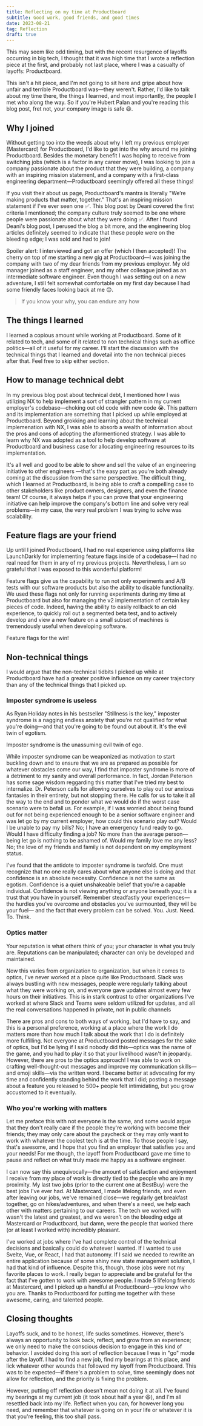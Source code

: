 ```yaml
---
title: Reflecting on my time at Productboard
subtitle: Good work, good friends, and good times
date: 2023-08-21
tag: Reflection
draft: true
---
```


<InlineImage
  containerClassName="mx-0 lg:mx-0"
  imgDivClassName="aspect-w-[128] aspect-h-[85]"
  src="https://res.cloudinary.com/dinypqsgl/image/upload/v1692654001/blog/person-meditating_xhvljr.jpg"
  alt="An AI generated image of a person meditating and looking over a landscape"
/>

This may seem like odd timing, but with the recent resurgence of layoffs
occurring in big tech, I thought that it was high time that I wrote a reflection
piece at the first, and probably not last place, where I was a casualty of
layoffs: <TextLink href="https://www.productboard.com/">Productboard</TextLink>.

This isn't a hit piece, and I'm not going to sit here and gripe about how unfair
and terrible Productboard was—they weren't. Rather, I'd like to talk about my
time there, the things I learned, and most importantly, the people I met who
along the way. So if you're Hubert Palan and you're reading this blog post, fret
not, your company image is safe 😆.

## Why I joined

Without getting too into the weeds about why I left my previous employer
(Mastercard) for Productboard, I'd like to get into the why around me joining
Productboard. Besides the monetary benefit I was hoping to receive from
switching jobs (which is a factor in any career move), I was looking to join a
company passionate about the product that they were building, a company with an
inspiring mission statement, and a company with a first-class engineering
department—Productboard seemingly offered all these things!

If you visit their about us page, Productboard's mantra is literally "We’re
making products that matter, together." That's an inspiring mission statement if
I've ever seen one ✅. This <TextLink href="https://www.productboard.com/blog/9-ingredients-of-an-excellent-engineering-manager-tip-of-the-iceberg/">blog
post</TextLink> by Deani covered the first criteria I mentioned; the company
culture truly seemed to be one where people were passionate about what they were
doing ✅. After I found Deani's blog post, I perused the blog a bit more, and
the engineering blog articles definitely seemed to indicate that these people
were on the bleeding edge; I was sold and had to join!

Spoiler alert: I interviewed and got an offer (which I then accepted)! The
cherry on top of me starting a new gig at Productboard—I was joining the company
with two of my dear friends from my previous employer. My old manager joined as
a staff engineer, and my other colleague joined as an intermediate software
engineer. Even though I was setting out on a new adventure, I still felt
somewhat comfortable on my first day because I had some friendly faces looking
back at me 😊.

<BlockQuote>If you know your why, you can endure any how</BlockQuote>

## The things I learned

I learned a copious amount while working at Productboard. Some of it related to
tech, and some of it related to non technical things such as office politics—all
of it useful for my career. I'll start the discussion with the technical things
that I learned and dovetail into the non technical pieces after that. Feel free
to skip either section.

## How to manage technical debt

In my previous blog post about technical debt, I mentioned how I was utilizing
NX to help implement a sort of strangler pattern in my current employer's
codebase—choking out old code with new code 😭. This pattern and its
implementation are something that I picked up while employed at Productboard.
Beyond grokking and learning about the technical implemenation with NX, I was
able to absorb a wealth of information about the pros and cons of adopting the
aformentioned strategy. I was able to learn why NX was adopted as a tool to help
develop software at Productboard and business case for allocating engineering
resources to its implementation.

It's all well and good to be able to show and sell the value of an engineering
initiative to other engineers —that's the easy part as you're both already
coming at the discussion from the same perspective. The difficult thing, which I
learned at Productboard, is being able to craft a compelling case to other
stakeholders like product owners, designers, and even the finance team! Of
course, it always helps if you can prove that your engineering initiative can
help improve the company's bottom line and solve very real problems—in my case,
the very real problem I was trying to solve was scalability.

## Feature flags are your friend

<InlineImage 
  lazyLoadImage
  src="https://res.cloudinary.com/dinypqsgl/image/upload/v1692654339/blog/launch-darkly_vl8yqq.png"
/>

Up until I joined Productboard, I had no real experience using platforms like
LaunchDarkly for implementing feature flags inside of a codebase—I had no real
need for them in any of my previous projects. Nevertheless, I am so grateful
that I was exposed to this wonderful platform!

Feature flags give us the capability to run not only experiments and A/B tests
with our software products but also the ability to disable functionality. We
used these flags not only for running experiments during my time at Productboard
but also for managing the v2 implementation of certain key pieces of code.
Indeed, having the ability to easily rollback to an old experience, to quickly
roll out a segmented beta test, and to actively develop and view a new feature
on a small subset of machines is tremendously useful when developing software.

Feature flags for the win!

## Non-technical things

I would argue that the non-technical tidbits I picked up while at Productboard
have had a greater positive influence on my career trajectory than any of the
technical things that I picked up.

### Imposter syndrome is useless

As Ryan Holiday notes in his bestseller "Stillness is the key," imposter
syndrome is a nagging endless anxiety that you're not qualified for what you're
doing—and that you're going to be found out about it. It's the evil twin of
egotism.

Imposter syndrome is the unassuming evil twin of ego.

While imposter syndrome can be weaponized as motivation to start buckling down
and to ensure that we are as prepared as possible for whatever obstacles come
our way, I find that imposter syndrome is more of a detriment to my sanity and
overall performance. In fact, Jordan Peterson has some sage wisdom reggarding
this matter that I've tried my best to internalize. Dr. Peterson calls for
allowing ourselves to play out our anxious fantasies in their entirety, but not
stopping there. He calls for us to take it all the way to the end and to ponder
what we would do if the worst case scenario were to befall us. For example, if I
was worried about being found out for not being experienced enough to be a
senior software engineer and was let go by my current employer, how could this
scenario play out? Would I be unable to pay my bills? No; I have an emergency
fund ready to go. Would I have difficulty finding a job? No more than the
average person—being let go is nothing to be ashamed of. Would my family love me
any less? No; the love of my friends and family is not dependent on my
employment status.

I've found that the antidote to imposter syndrome is twofold. One must recognize
that no one really cares about what anyone else is doing and that confidence is
an absolute necessity. Confidence is not the same as egotism. Confidence is a
quiet unshakeable belief that you're a capable individual. Confidence is not
viewing anything or anyone beneath you; it is a trust that you have in yourself.
Remember steadfastly your experiences—the hurdles you've overcome and obstacles
you've surmounted, they will be your fuel— and the fact that every problem can
be solved. You. Just. Need. To. Think.

### Optics matter

Your reputation is what others think of you; your character is what you truly
are. Reputations can be manipulated; character can only be developed and
maintained.

Now this varies from organization to organization, but when it comes to optics,
I've never worked at a place quite like Productboard. Slack was always bustling
with new messages, people were regularly talking about what they were working
on, and everyone gave updates almost every few hours on their initiatives. This
is in stark contrast to other organizations I've worked at where Slack and Teams
were seldom utilized for updates, and all the real conversations happened in
private, not in public channels

There are pros and cons to both ways of working, but I'd have to say, and this
is a personal preference, working at a place where the work I do matters more
than how much I talk about the work that I do is definitely more fulfilling. Not
everyone at Productboard posted messages for the sake of optics, but I'd be
lying if I said nobody did this—optics was the name of the game, and you had to
play it so that your livelihood wasn't in jeopardy. However, there are pros to
the optics approach! I was able to work on crafting well-thought-out messages
and improve my communication skills—and emoji skills—via the written word. I
became better at advocating for my time and confidently standing behind the work
that I did; posting a message about a feature you released to 500+ people felt
intimidating, but you grow accustomed to it eventually.

### Who you're working with matters

Let me preface this with not everyone is the same, and some would argue that
they don't really care if the people they're working with become their friends;
they may only care about the paycheck or they may only want to work with
whatever the coolest tech is at the time. To those people I say, that's awesome,
and I hope that you find an employer that satisfies you and your needs! For me
though, the layoff from Productboard gave me time to pause and reflect on what
truly made me happy as a software engineer.

<InlineImage
  src="https://res.cloudinary.com/dinypqsgl/image/upload/v1692654756/blog/pb-workshop_w8jriw.jpg"
/>

I can now say this unequivocally—the amount of satisfaction and enjoyment I
receive from my place of work is directly tied to the people who are in my
proximity. My last two jobs (prior to the current one at BestBuy) were the best
jobs I've ever had. At Mastercard, I made lifelong friends, and even after
leaving our jobs, we've remained close—we regularly get breakfast together, go
on hikes/adventures, and when there's a need, we help each other with matters
pertaining to our careers. The tech we worked with wasn't the latest and
greatest, and we weren't on the bleeding edge at Mastercard or Productboard, but
damn, were the people that worked there (or at least I worked with) incredibly
pleasant.

I've worked at jobs where I've had complete control of the technical decisions
and basically could do whatever I wanted. If I wanted to use Svelte, Vue, or
React, I had that autonomy. If I said we needed to rewrite an entire application
because of some shiny new state management solution, I had that kind of
influence. Despite this, though, those jobs were not my favorite places to work.
I really began to appreciate and be grateful for the fact that I've gotten to
work with awesome people. I made 5 lifelong friends at Mastercard, and I picked
up a handful at Productboard—you know who you are. Thanks to Productboard for
putting me together with these awesome, caring, and talented people.

## Closing thoughts

Layoffs suck, and to be honest, life sucks sometimes. However, there's always an
opportunity to look back, reflect, and grow from an experience; we only need to
make the conscious decision to engage in this kind of behavior. I avoided doing
this sort of reflection because I was in "go" mode after the layoff. I had to
find a new job, find my bearings at this place, and lick whatever other wounds
that followed my layoff from Productboard. This was to be expected—if there's a
problem to solve, time seemingly does not allow for reflection, and the priority
is fixing the problem.

However, putting off reflection doesn't mean not doing it at all. I've found my
bearings at my current job (it took about half a year 😆), and I'm all resettled
back into my life. Reflect when you can, for however long you need, and remember
that whatever is going on in your life or whatever it is that you're feeling,
this too shall pass.
